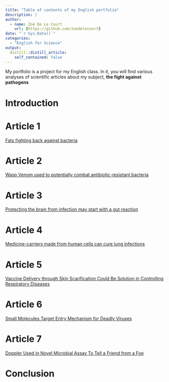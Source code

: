 ```yaml
---
title: "Table of contents of my English portfolio"
description: |
author:
  - name: Zoé De Le Court
    url: {https://github.com/zoedelecourt}
date: "`r Sys.Date()`"
categories:
  - "English for Science"
output:
  distill::distill_article:
    self_contained: false
---
```


My portfolio is a project for my English class. In it, you will find various analyses of scientific articles about my subject, **the fight against pathogens**

# Introduction

# Article 1
[Fats fighting back against bacteria](https://zoedelecourt.github.io/Zoe_blog/posts/2020-10-24-fats-fighting-back-against-bacteria/)

# Article 2
[Wasp Venom used to potentially combat antibiotic-resistant bacteria](https://zoedelecourt.github.io/Zoe_blog/posts/2020-12-15-article-2/)

# Article 3
[Protecting the brain from infection may start with a gut reaction](https://zoedelecourt.github.io/Zoe_blog/posts/2020-11-30-Protecting%20the%20brain%20from%20infection%20may%20start%20with%20a%20gut%20reaction/)

# Article 4 
[Medicine-carriers made from human cells can cure lung infections](https://zoedelecourt.github.io/Zoe_blog/posts/2020-12-09-lung-meds-delivered-by-neutrophil-derived-nanovesicles/)

# Article 5
[Vaccine Delivery through Skin Scarification Could Be Solution in Controlling Respiratory Diseases](https://zoedelecourt.github.io/Zoe_blog/posts/2021-03-09-vaccine-delivery-through-skin-scarification-could-be-solution-in-controlling-respiratory-diseases/)


# Article 6
[Small Molecules Target Entry Mechanism for Deadly Viruses](https://zoedelecourt.github.io/Zoe_blog/posts/2021-03-12-small-molecules-target-entry-mechanism-for-deadly-viruses/)


# Article 7
[Doppler Used in Novel Microbial Assay To Tell a Friend from a Foe](https://zoedelecourt.github.io/Zoe_blog/posts/2021-03-13-doppler-used-in-novel-microbial-assay-to-tell-a-friend-from-a-foe/)


# Conclusion


